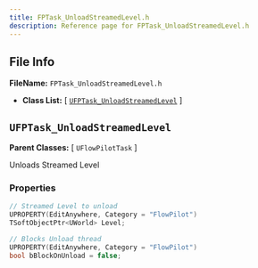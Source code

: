 ```yaml
---
title: FPTask_UnloadStreamedLevel.h
description: Reference page for FPTask_UnloadStreamedLevel.h
---
```


## File Info

__FileName:__ `FPTask_UnloadStreamedLevel.h`
- __Class List:__ 
[ [`UFPTask_UnloadStreamedLevel`](#ufptask_unloadstreamedlevel) ]


## `UFPTask_UnloadStreamedLevel` 


__Parent Classes:__
[ `UFlowPilotTask` ]

 
Unloads Streamed Level 

### Properties

```cpp
// Streamed Level to unload 
UPROPERTY(EditAnywhere, Category = "FlowPilot")
TSoftObjectPtr<UWorld> Level;

// Blocks Unload thread 
UPROPERTY(EditAnywhere, Category = "FlowPilot")
bool bBlockOnUnload = false;

```
